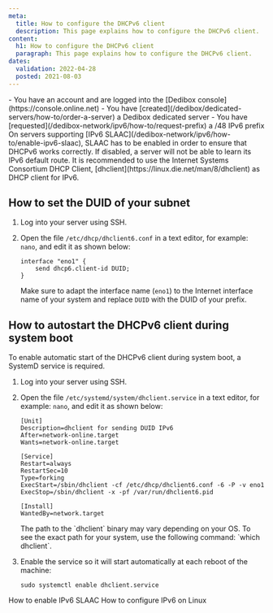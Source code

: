 ```yaml
---
meta:
  title: How to configure the DHCPv6 client
  description: This page explains how to configure the DHCPv6 client.
content:
  h1: How to configure the DHCPv6 client
  paragraph: This page explains how to configure the DHCPv6 client.
dates:
  validation: 2022-04-28
  posted: 2021-08-03
---
```


<Message type="requirement">
  - You have an account and are logged into the [Dedibox console](https://console.online.net)
  - You have [created](/dedibox/dedicated-servers/how-to/order-a-server) a Dedibox dedicated server
  - You have [requested](/dedibox-network/ipv6/how-to/request-prefix) a /48 IPv6 prefix
</Message>

<Message type="important">
  On servers supporting [IPv6 SLAAC](/dedibox-network/ipv6/how-to/enable-ipv6-slaac), SLAAC has to be enabled in order to ensure that DHCPv6 works correctly. If disabled, a server will not be able to learn its IPv6 default route.
</Message>

<Message type="tip">
  It is recommended to use the Internet Systems Consortium DHCP Client, [dhclient](https://linux.die.net/man/8/dhclient) as DHCP client for IPv6.
</Message>

## How to set the DUID of your subnet

1. Log into your server using SSH. 
2. Open the file `/etc/dhcp/dhclient6.conf` in a text editor, for example: `nano`, and edit it as shown below:
    ```
    interface "eno1" {
        send dhcp6.client-id DUID;
    }
    ```

    Make sure to adapt the interface name (`eno1`) to the Internet interface name of your system and replace `DUID` with the DUID of your prefix. 

## How to autostart the DHCPv6 client during system boot 

To enable automatic start of the DHCPv6 client during system boot, a SystemD service is required. 

1. Log into your server using SSH. 
2. Open the file `/etc/systemd/system/dhclient.service` in a text editor, for example: `nano`, and edit it as shown below:
    ```
    [Unit]
    Description=dhclient for sending DUID IPv6
    After=network-online.target
    Wants=network-online.target

    [Service]
    Restart=always
    RestartSec=10
    Type=forking
    ExecStart=/sbin/dhclient -cf /etc/dhcp/dhclient6.conf -6 -P -v eno1
    ExecStop=/sbin/dhclient -x -pf /var/run/dhclient6.pid

    [Install]
    WantedBy=network.target
    ```

    <Message type="tip">
      The path to the `dhclient` binary may vary depending on your OS. To see the exact path for your system, use the following command: `which dhclient`.
    </Message>
3. Enable the service so it will start automatically at each reboot of the machine:
    ```
    sudo systemctl enable dhclient.service
    ```


<Navigation title="See Also">
  <PreviousButton to="/dedibox-network/ipv6/how-to/enable-ipv6-slaac/">How to enable IPv6 SLAAC</PreviousButton>
  <NextButton to="/dedibox-network/ipv6/how-to/configure-ipv6-linux/">How to configure IPv6 on Linux</NextButton>
</Navigation>
